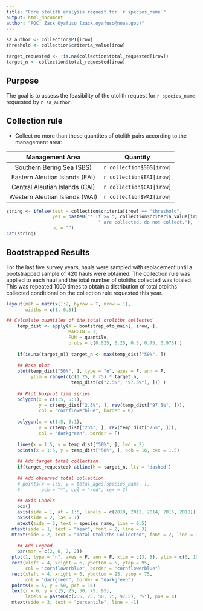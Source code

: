 ```yaml
---
title: "Core otolith analysis request for `r species_name`"
output: html_document
author: "POC: Zack Oyafuso (zack.oyafuso@noaa.gov)"
---
```


```r

sa_author <- collection$PI[irow]
threshold <- collection$criteria_value[irow]

target_requested <- !is.na(collection$total_requested[irow])
target_n <- collection$total_requested[irow]

```

## Purpose

The goal is to assess the feasibility of the otolith request for 
`r species_name` requested by `r sa_author`. 

## Collection rule

* Collect no more than these quantites of otolith pairs according to the
management area:

| **Management Area**            | **Quantity**             |
|:------------------------------:|:------------------------:|
| Southern Bering Sea (SBS)      | `r collection$SBS[irow]` |
| Eastern Aleutian Islands (EAI) | `r collection$EAI[irow]` |
| Central Aleutian Islands (CAI) | `r collection$CAI[irow]` |
| Western Aleutian Islands (WAI) | `r collection$WAI[irow]` |

```r

string <- ifelse(test = collection$criteria[irow] == "threshold", 
                 yes = paste0("* If >= ", collection$criteria_value[irow], 
                                  " are collected, do not collect."),
                 no = "")
cat(string)
```

## Bootstrapped Results

For the last five survey years, hauls were sampled with replacement until a 
bootstrapped sample of 420 hauls were obtained. The collection rule was applied
to each haul and the total number of otoliths collected was totaled. This was
repeated 1000 times to obtain a distribution of total otoliths collected 
conditional on the collection rule requested this year. 

```r

layout(mat = matrix(1:2, byrow = T, nrow = 1), 
       widths = c(1, 0.5))

## Calculate quantiles of the total otoliths collected
    temp_dist <- apply(X = bootstrap_oto_main[, irow, ], 
                       MARGIN = 1, 
                       FUN = quantile, 
                       probs = c(0.025, 0.25, 0.5, 0.75, 0.975) )
    
    if(is.na(target_n)) target_n <- max(temp_dist["50%", ])
    
    ## Base plot
    plot(temp_dist["50%", ], type = "n", axes = F, ann = F,
         ylim = range(c(c(1.25, 0.75) * target_n, 
                        temp_dist[c("2.5%", "97.5%"), ])) )
    
    ## Plot boxplot time series
    polygon(x = c(1:5, 5:1), 
            y = c(temp_dist["2.5%", ], rev(temp_dist["97.5%", ])),
            col = "cornflowerblue", border = F)
    
    polygon(x = c(1:5, 5:1), 
            y = c(temp_dist["25%", ], rev(temp_dist["75%", ])),
            col = "darkgreen", border = F)
    
    lines(x = 1:5, y = temp_dist["50%", ], lwd = 2)
    points(x = 1:5, y = temp_dist["50%", ], pch = 16, cex = 1.5)
    
    ## Add target total collection
    if(target_requested) abline(h = target_n, lty = 'dashed')
    
    ## Add observed total collection
    # points(x = 1:5, y = total_ages[species_name, ], 
    #        pch = "*", col = "red", cex = 2)
    
    ## Axis Labels
    box()
    axis(side = 1, at = 1:5, labels = c(2010, 2012, 2014, 2016, 2018))
    axis(side = 2, las = 1)
    mtext(side = 3, text = species_name, line = 0.5)
  mtext(side = 1, text = "Year", font = 2, line = 3)
  mtext(side = 2, text = "Total Otoliths Collected", font = 2, line = 3)
  
    ## Add Legend
    par(mar = c(2, 0, 2, 2))
  plot(1, type = "n", axes = F, ann = F, xlim = c(3, 8), ylim = c(0, 100))
  rect(xleft = 4, xright = 6, ybottom = 5, ytop = 95, 
       col = "cornflowerblue", border = "cornflowerblue")
  rect(xleft = 4, xright = 6, ybottom = 25, ytop = 75, 
       col = "darkgreen", border = "darkgreen")
  points(x = 5, y = 50, pch = 16)
  text(x = 6, y = c(5, 25, 50, 75, 95), 
       labels = paste0(c(2.5, 25, 50, 75, 97.5), "%"), pos = 4)
  mtext(side = 3, text = "percentile", line = -1)
  

```

